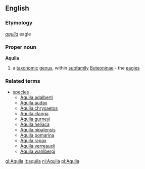 ==English==
===Etymology===
{{L.}} ''[[aquila]]'' eagle
===Proper noun===
{{wikipedia}}
'''Aquila'''
#a [[taxonomic]] [[genus]], within [[subfamily]] [[Buteoninae]] - the [[eagle]]s
===Related terms===
{{wikispecies}}
*[[species]]
**[[Aquila adalberti]]
**[[Aquila audax]]
**[[Aquila chrysaetos]]
**[[Aquila clanga]]
**[[Aquila gurneyi]]
**[[Aquila heliaca]]
**[[Aquila nipalensis]]
**[[Aquila pomarina]]
**[[Aquila rapax]]
**[[Aquila verreauxii]]
**[[Aquila wahlbergi]]

[[gl:Aquila]]
[[it:aquila]]
[[nl:Aquila]]
[[pl:Aquila]]